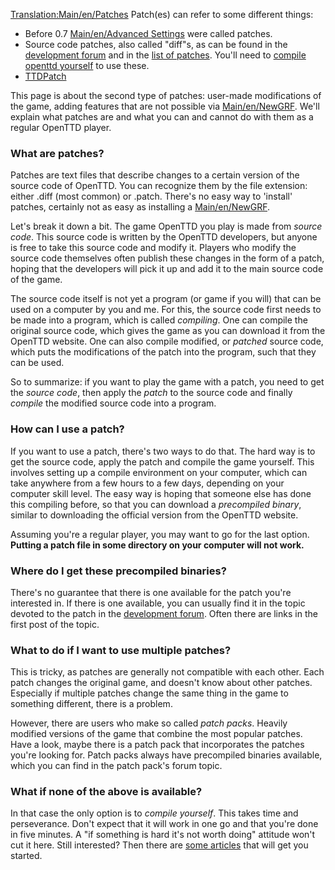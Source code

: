 [[Translation:Main/en/Patches]]
Patch(es) can refer to some different things:

* Before 0.7 [[Main/en/Advanced Settings]] were called patches.
* Source code patches, also called "diff"s, as can be found in the [http://tt-forums.net/viewforum.php?f=33 development forum] and in the [[Main/en/List of patches| list of patches]]. You'll need to [[Category/en/Compiling OpenTTD|compile openttd yourself]] to use these.
* [http://ttdpatch.net TTDPatch]

This page is about the second type of patches: user-made modifications of the game, adding features that are not possible via [[Main/en/NewGRF]]. We'll explain what patches are and what you can and cannot do with them as a regular OpenTTD player.

===What are patches?===

Patches are text files that describe changes to a certain version of the source code of OpenTTD. You can recognize them by the file extension: either .diff (most common) or .patch. There's no easy way to 'install' patches, certainly not as easy as installing a [[Main/en/NewGRF]].

Let's break it down a bit. The game OpenTTD you play is made from ''source code''. This source code is written by the OpenTTD developers, but anyone is free to take this source code and modify it. Players who modify the source code themselves often publish these changes in the form of a patch, hoping that the developers will pick it up and add it to the main source code of the game.

The source code itself is not yet a program (or game if you will) that can be used on a computer by you and me. For this, the source code first needs to be made into a program, which is called ''compiling''. One can compile the original source code, which gives the game as you can download it from the OpenTTD website. One can also compile modified, or ''patched'' source code, which puts the modifications of the patch into the program, such that they can be used.

So to summarize: if you want to play the game with a patch, you need to get the ''source code'', then apply the ''patch'' to the source code and finally ''compile'' the modified source code into a program.

===How can I use a patch?===

If you want to use a patch, there's two ways to do that. The hard way is to get the source code, apply the patch and compile the game yourself. This involves setting up a compile environment on your computer, which can take anywhere from a few hours to a few days, depending on your computer skill level. The easy way is hoping that someone else has done this compiling before, so that you can download a ''precompiled binary'', similar to downloading the official version from the OpenTTD website.

Assuming you're a regular player, you may want to go for the last option. '''Putting a patch file in some directory on your computer will not work.'''

===Where do I get these precompiled binaries?===

There's no guarantee that there is one available for the patch you're interested in. If there is one available, you can usually find it in the topic devoted to the patch in the [http://tt-forums.net/viewforum.php?f=33 development forum]. Often there are links in the first post of the topic.

===What to do if I want to use multiple patches?===

This is tricky, as patches are generally not compatible with each other. Each patch changes the original game, and doesn't know about other patches. Especially if multiple patches change the same thing in the game to something different, there is a problem.

However, there are users who make so called ''patch packs''. Heavily modified versions of the game that combine the most popular patches. Have a look, maybe there is a patch pack that incorporates the patches you're looking for. Patch packs always have precompiled binaries available, which you can find in the patch pack's forum topic.

===What if none of the above is available?===

In that case the only option is to ''compile yourself''. This takes time and perseverance. Don't expect that it will work in one go and that you're done in five minutes. A "if something is hard it's not worth doing" attitude won't cut it here. Still interested? Then there are [[Category/en/Compiling OpenTTD|some articles]] that will get you started.